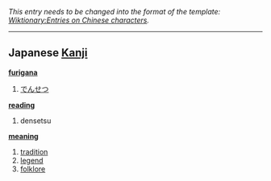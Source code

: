 ''This entry needs to be changed into the format of the template: [[Wiktionary:Entries on Chinese characters]].''
----

== Japanese [[Kanji]] ==

'''[[furigana]]'''
# [[でんせつ]]

'''[[reading]]'''
# densetsu

'''[[meaning]]'''
# [[tradition]]
# [[legend]]
# [[folklore]]